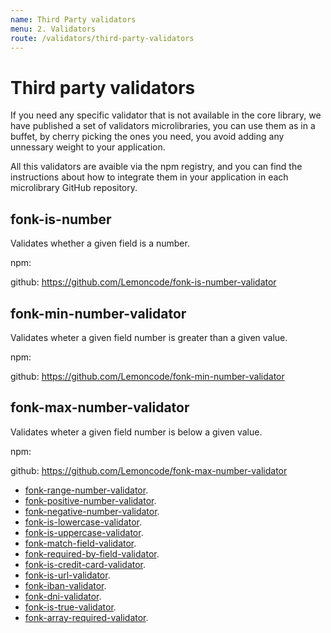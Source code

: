 ```yaml
---
name: Third Party validators
menu: 2. Validators
route: /validators/third-party-validators
---
```


# Third party validators

If you need any specific validator that is not available in the core library, we have
published a set of validators microlibraries, you can use them as in a buffet, by cherry
picking the ones you need, you avoid adding any unnessary weight to your application.

All this validators are avaible via the npm registry, and you can find the instructions
about how to integrate them in your application in each microlibrary GitHub repository.

## fonk-is-number

Validates whether a given field is a number.

npm:

github: https://github.com/Lemoncode/fonk-is-number-validator

## fonk-min-number-validator

Validates wheter a given field number is greater than a given value.

npm:

github: https://github.com/Lemoncode/fonk-min-number-validator

## fonk-max-number-validator

Validates wheter a given field number is below a given value.

npm:

github: https://github.com/Lemoncode/fonk-max-number-validator

- [fonk-range-number-validator](https://github.com/Lemoncode/fonk-range-number-validator).
- [fonk-positive-number-validator](https://github.com/Lemoncode/fonk-positive-number-validator).
- [fonk-negative-number-validator](https://github.com/Lemoncode/fonk-negative-number-validator).
- [fonk-is-lowercase-validator](https://github.com/Lemoncode/fonk-is-lowercase-validator).
- [fonk-is-uppercase-validator](https://github.com/Lemoncode/fonk-is-uppercase-validator).
- [fonk-match-field-validator](https://github.com/Lemoncode/fonk-match-field-validator).
- [fonk-required-by-field-validator](https://github.com/Lemoncode/fonk-required-by-field-validator).
- [fonk-is-credit-card-validator](https://github.com/Lemoncode/fonk-is-credit-card-validator).
- [fonk-is-url-validator](https://github.com/Lemoncode/fonk-is-url-validator).
- [fonk-iban-validator](https://github.com/Lemoncode/fonk-iban-validator).
- [fonk-dni-validator](https://github.com/Lemoncode/fonk-dni-validator).
- [fonk-is-true-validator](https://github.com/Lemoncode/fonk-is-true-validator).
- [fonk-array-required-validator](https://github.com/Lemoncode/fonk-array-required-validator).
